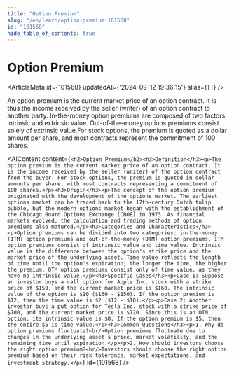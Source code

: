 ```yaml
---
title: "Option Premium"
slug: "/en/learn/option-premium-101568"
id: "101568"
hide_table_of_contents: true
---
```



# Option Premium

<ArticleMeta id={101568} updatedAt={'2024-09-12 19:36:15'} alias={`[]`} />
<div className='border-solid border-b border-t-0 my-4 border-[var(--ifm-color-gray-300)]' />

An option premium is the current market price of an option contract. It is thus the income received by the seller (writer) of an option contract to another party. In-the-money option premiums are composed of two factors: intrinsic and extrinsic value. Out-of-the-money options premiums consist solely of extrinsic value.For stock options, the premium is quoted as a dollar amount per share, and most contracts represent the commitment of 100 shares.

<AIContent content={`<h2>Option Premium</h2><h3>Definition</h3><p>The option premium is the current market price of an option contract. It is the income received by the seller (writer) of the option contract from the buyer. For stock options, the premium is quoted in dollar amounts per share, with most contracts representing a commitment of 100 shares.</p><h3>Origin</h3><p>The concept of the option premium originated with the development of the options market. The earliest options market can be traced back to the 17th-century Dutch tulip bubble, but the modern options market began with the establishment of the Chicago Board Options Exchange (CBOE) in 1973. As financial markets evolved, the calculation and trading methods of option premiums also matured.</p><h3>Categories and Characteristics</h3><p>Option premiums can be divided into two categories: in-the-money (ITM) option premiums and out-of-the-money (OTM) option premiums. ITM option premiums consist of intrinsic value and time value. Intrinsic value is the difference between the option's strike price and the market price of the underlying asset. Time value reflects the length of time until the option's expiration; the longer the time, the higher the premium. OTM option premiums consist only of time value, as they have no intrinsic value.</p><h3>Specific Cases</h3><p>Case 1: Suppose an investor buys a call option for Apple Inc. stock with a strike price of $150, and the current market price is $160. The intrinsic value of the option is $10 ($160 - $150). If the option premium is $12, then the time value is $2 ($12 - $10).</p><p>Case 2: Another investor buys a put option for Tesla Inc. stock with a strike price of $700, and the current market price is $720. Since this is an OTM option, its intrinsic value is $0. If the option premium is $5, then the entire $5 is time value.</p><h3>Common Questions</h3><p>1. Why do option premiums fluctuate?<br/>Option premiums fluctuate due to changes in the underlying asset's price, market volatility, and the remaining time until expiration.</p><p>2. How should investors choose the right option premium?<br/>Investors should choose the right option premium based on their risk tolerance, market expectations, and investment strategy.</p>`} id={101568} />
